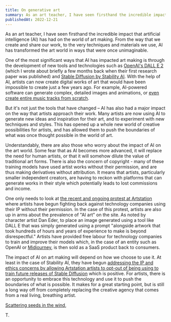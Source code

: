 ```yaml
---
title: On generative art
summary: As an art teacher, I have seen firsthand the incredible impact that artificial intelligence (AI) has had on the world of art making
publishedAt: 2022-12-21
---
```


As an art teacher, I have seen firsthand the incredible impact that artificial intelligence (AI) has had on the world of art making. From the way that we create and share our work, to the very techniques and materials we use, AI has transformed the art world in ways that were once unimaginable.

One of the most significant ways that AI has impacted art making is through the development of new tools and technologies such as [OpenAI's DALL E 2](https://openai.com/dall-e-2/) (which I wrote about briefly a few months back when their first research paper was published) and [Stable Diffusion by Stability AI](https://stability.ai/blog/stable-diffusion-public-release). With the help of AI, artists can now create digital works of art that would have been impossible to create just a few years ago. For example, AI-powered software can generate complex, detailed images and animations, or [even create entire music tracks from scratch](https://huggingface.co/spaces/OneAfterlife/MubertTTM).

But it's not just the tools that have changed – AI has also had a major impact on the way that artists approach their work. Many artists are now using AI to generate new ideas and inspiration for their art, and to experiment with new techniques and styles. This has opened up a whole new world of creative possibilities for artists, and has allowed them to push the boundaries of what was once thought possible in the world of art.

Understandably, there are also those who worry about the impact of AI on the art world. Some fear that as AI becomes more advanced, it will replace the need for human artists, or that it will somehow dilute the value of traditional art forms. There is also the concern of copyright - many of these training models have used artist works without their permission, and are thus making derivatives without attribution. It means that artists, particularly smaller independent creators, are having to reckon with platforms that can generate works in their style which potentially leads to lost commissions and income.

One only needs to look at [the recent and ongoing protest at Artstation](https://arstechnica.com/information-technology/2022/12/artstation-artists-stage-mass-protest-against-ai-generated-artwork/) where artists have begun fighting back against technology companies using their IP without their permission. In the case of this protest, artists are also up in arms about the prevalence of "AI art" on the site. As noted by character artist Dan Eder, to place an image generated using a tool like DALL E that was simply generated using a prompt "alongside artwork that took hundreds of hours and years of experience to make is beyond disrespectful." Artists have provided free labour for technology companies to train and improve their models which, in the case of an entity such as OpenAI or [Midjourney](https://en.wikipedia.org/wiki/Midjourney), is then sold as a SaaS product back to consumers.

The impact of AI on art making will depend on how we choose to use it. At least in the case of Stability AI, they have begun [addressing the IP and ethics concerns by allowing Artstation artists to opt-out of being using to train future releases of Stable Diffusion](https://arstechnica.com/information-technology/2022/12/stability-ai-plans-to-let-artists-opt-out-of-stable-diffusion-3-image-training/) which is positive. For artists, there is an opportunity to embrace this technology and use it to push the boundaries of what is possible. It makes for a great starting point, but is still a long way off from completely replacing the creative agency that comes from a real living, breathing artist.

[Scattering seeds in the wind](https://www.are.na/block/18435821),

T.
